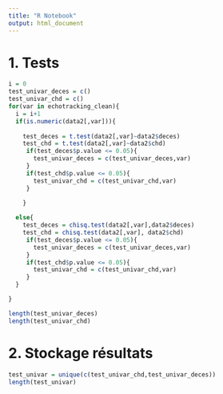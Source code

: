 ```yaml
---
title: "R Notebook"
output: html_document
---
```


# 1. Tests


```r
i = 0
test_univar_deces = c()
test_univar_chd = c()
for(var in echotracking_clean){
  i = i+1
  if(is.numeric(data2[,var])){
    
    test_deces = t.test(data2[,var]~data2$deces)
    test_chd = t.test(data2[,var]~data2$chd)
     if(test_deces$p.value <= 0.05){
       test_univar_deces = c(test_univar_deces,var)
     }
     if(test_chd$p.value <= 0.05){
       test_univar_chd = c(test_univar_chd,var)
     }

    }
  
  else{
    test_deces = chisq.test(data2[,var],data2$deces)
    test_chd = chisq.test(data2[,var], data2$chd)
     if(test_deces$p.value <= 0.05){
       test_univar_deces = c(test_univar_deces,var)
     }
     if(test_chd$p.value <= 0.05){
       test_univar_chd = c(test_univar_chd,var)
     }
  }

}
```
```r
length(test_univar_deces)
length(test_univar_chd)
```


# 2. Stockage résultats

```r
test_univar = unique(c(test_univar_chd,test_univar_deces))
length(test_univar)
```



